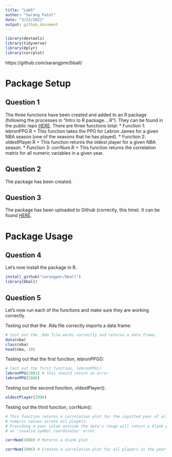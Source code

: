```yaml
---
title: "Lab5"
author: "Sarang Patel"
date: "3/23/2022"
output: github_document
---
```


```r
library(devtools)
library(tidyverse)
library(dplyr)
library(corrplot)
```


https://github.com/sarangpmr/bball/

# Package Setup
## Question 1

The three functions have been created and added to an R package (following the processes in "Intro to R package….R").
They can be found in the public repo [HERE](https://github.com/sarangpmr/bball/tree/main/R).
There are three functions total:
* Function 1: lebronPPG.R
    + This function takes the PPG for Lebron James for a given NBA season (one of the seasons that he has played).
* Function 2: oldestPlayer.R
    + This function returns the oldest player for a given NBA season.
* Function 3: corrNum.R
    + This function returns the correlation matrix for all numeric variables in a given year.

## Question 2

The package has been created.

## Question 3

The package has been uploaded to Github (correctly, this time). It can be found [HERE](https://github.com/sarangpmr/bball/).

# Package Usage
## Question 4
Let's now install the package in R. 
```r
install_github("sarangpmr/bball")
library(bball)
```

## Question 5
Let's now run each of the functions and make sure they are working correctly.

Testing out that the .Rda file correctly imports a data frame:
```r
# test out the .Rda file works correctly and returns a data frame.
data(nba)
class(nba)
head(nba, 10)
```

Testing out that the first function, lebronPPG():
```r
# test out the first function, lebronPPG()
lebronPPG(2001) # this should return an error
lebronPPG(2006)
```

Testing out the second function, oldestPlayer():
```r
oldestPlayer(1990)
```

Testing out the third function, corrNum():
```r
# This function returns a correlation plot for the inputted year of all available
# numeric values across all players. 
# Providing a year value outside the data's range will return a blank plot and
# an 'invalid symbol coordinates' error.

corrNum(1888) # Returns a blank plot

corrNum(2006) # Creates a correlation plot for all players in the year 2006
```


